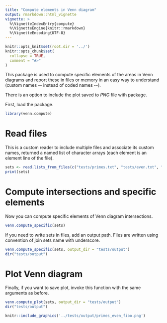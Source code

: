 ```yaml
---
title: "Compute elements in Venn diagram"
output: rmarkdown::html_vignette
vignette: >
  %\VignetteIndexEntry{compute}
  %\VignetteEngine{knitr::rmarkdown}
  %\VignetteEncoding{UTF-8}
---
```


```r
knitr::opts_knit$set(root.dir = '../')
knitr::opts_chunk$set(
  collapse = TRUE,
  comment = "#>"
)
```

This package is used to compute specific elements of the areas in Venn diagrams
and report these in files or memory in an easy way to understand
(custom names -\code{genes1_genes2}- instead of coded names -\code{n12}-).

There is an option to include the plot saved to *PNG* file with
\code{VennDiagram} package.

First, load the package.

```r
library(venn.compute)
```

# Read files

This is a custom reader to include multiple files and associate its custom
names, returned a named list of character arrays (each element is an element
line of the file).

```r
sets <- read.lists_from_files(c("tests/primes.txt", "tests/even.txt", "tests/fibo.txt"), c("primes", "even", "fibo"))
print(sets)
```

# Compute intersections and specific elements

Now you can compute specific elements of Venn diagram intersections.

```r
venn.compute_specific(sets)
```

If you need to write sets in files, add an output path. Files are written
using convention of join sets name with underscore.

```r
venn.compute_specific(sets, output_dir = "tests/output")
dir("tests/output")
```

# Plot Venn diagram

Finally, if you want to save plot, invoke this function with the same arguments
as before.

```r
venn.compute_plot(sets, output_dir = "tests/output")
dir("tests/output")
```

```r
knitr::include_graphics('../tests/output/primes_even_fibo.png')
```

